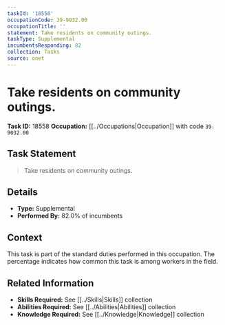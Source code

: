```yaml
---
taskId: '18558'
occupationCode: 39-9032.00
occupationTitle: ''
statement: Take residents on community outings.
taskType: Supplemental
incumbentsResponding: 82
collection: Tasks
source: onet
---
```

# Take residents on community outings.

**Task ID:** 18558
**Occupation:** [[../Occupations|Occupation]] with code `39-9032.00`

## Task Statement

> Take residents on community outings.

## Details

- **Type:** Supplemental
- **Performed By:** 82.0% of incumbents

## Context

This task is part of the standard duties performed in this occupation. The percentage indicates how common this task is among workers in the field.

## Related Information

- **Skills Required:** See [[../Skills|Skills]] collection
- **Abilities Required:** See [[../Abilities|Abilities]] collection
- **Knowledge Required:** See [[../Knowledge|Knowledge]] collection

